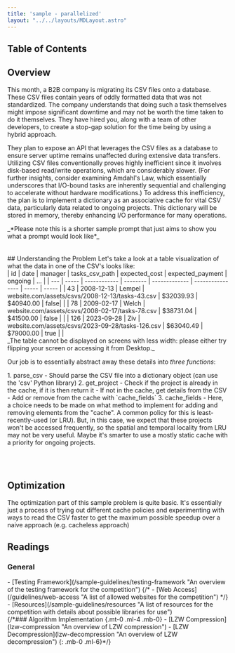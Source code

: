 ```yaml
---
title: 'sample - parallelized'
layout: "../../layouts/MDLayout.astro"
---
```


## Table of Contents

## Overview
This month, a B2B company is migrating its CSV files onto a database. These CSV files contain years of oddly formatted data
that was not standardized. The company understands that doing such a task themselves might impose significant downtime and may not be worth the time 
taken to do it themselves. They have hired you, along with a team of other developers, to create a stop-gap solution for the time being by using a
hybrid approach.

They plan to expose an API that leverages the CSV files as a database to ensure server uptime remains unaffected during extensive data transfers. Utilizing CSV files conventionally proves highly inefficient since it involves disk-based read/write operations, which are considerably slower. (For further insights, consider examining Amdahl's Law, which essentially underscores that I/O-bound tasks are inherently sequential and challenging to accelerate without hardware modifications.) To address this inefficiency, the plan is to implement a dictionary as an associative cache for vital CSV data, particularly data related to ongoing projects. This dictionary will be stored in memory, thereby enhancing I/O performance for many operations.

<div>_*Please note this is a shorter sample prompt that just aims to show you what a prompt would look like*_</div><br></br>
## Understanding the Problem
Let's take a look at a table visualization of what the data in one of the CSV's looks like:
<div id="tableCapture" class="hidden md:block">
| id | date | manager | tasks_csv_path | expected_cost | expected_payment |  ongoing | ... | 
| --- | ----- | ------------ | -------- | ------------- | ---------------- | ----- | ----- |
| 43 | 2008-12-13 | Lempel | website.com/assets/csvs/2008-12-13/tasks-43.csv | $32039.93 | $40940.00 | false| |
| 78 | 2009-02-17 | Welch | website.com/assets/csvs/2008-02-17/tasks-78.csv | $38731.04 | $41500.00 | false |  |
| 126 | 2023-09-28 | Ziv | website.com/assets/csvs/2023-09-28/tasks-126.csv | $63040.49 | $79000.00 | true | |
</div>
<div class="block md:hidden my-0 py-0 child:my-0" aria-hidden="true">
_The table cannot be displayed on screens with less width: please either try flipping your screen or accessing it from Desktop._
</div>

Our job is to essentially abstract away these details into *three functions*:
<div class="child:py-0 child:my-0">
1. parse_csv
 - Should parse the CSV file into a dictionary object (can use the 'csv' Python library)
2. get_project
    - Check if the project is already in the cache, if it is then return it
    - If not in the cache, get details from the CSV
    - Add or remove from the cache with `cache_fields`
3. cache_fields
- Here, a choice needs to be made on what method to implement for adding and removing elements from the "cache". A common policy for this is least-recently-used (or LRU). But, in this case, we expect that these projects won't be accessed frequently, so the spatial and temporal locality from LRU may not be very useful. Maybe it's smarter to use a mostly static cache with a priority for ongoing projects.
</div>

<br></br>

## Optimization
The optimization part of this sample problem is quite basic. It's essentially just a process of trying out different cache policies and experimenting with ways to read the CSV faster to get the maximum possible speedup over a naive approach (e.g. cacheless approach)

<h2 id="readings" class="!mb-2">Readings</h2>
<h3 id="general" class="!mb-0 !ml-4">General</h3>
<div class="child:!mb-0 child:!mt-1 child:!ml-6">
- [Testing Framework](/sample-guidelines/testing-framework "An overview of the testing framework for the competition")
{/* - [Web Access](/guidelines/web-access "A list of allowed websites for the competition") */}
- [Resources](/sample-guidelines/resources "A list of resources for the competition with details about possible libraries for use")
</div>
{/*### Algorithm Implementation {.mt-0 .ml-4 .mb-0}
- [LZW Compression](lzw-compression "An overview of LZW compression")
- [LZW Decompression](lzw-decompression "An overview of LZW decompression")
{: .mb-0 .ml-6}*/}